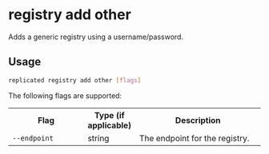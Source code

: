 
# registry add other

Adds a generic registry using a username/password.

## Usage

```bash
replicated registry add other [flags]
```

The following flags are supported:

<table>
<tr>
  <th width="30%">Flag</th>
  <th width="20%">Type (if applicable)</th>
  <th width="50%">Description</th>
</tr>
  <App/>
  <tr>
    <td><code>--endpoint</code></td>
    <td>string</td>
    <td>The endpoint for the registry.</td>
  </tr>
  <Help/>
  <Password/>
  <PasswordStdin/>
  <SkipValidation/>
  <Token/>
  <Username/>
</table>
